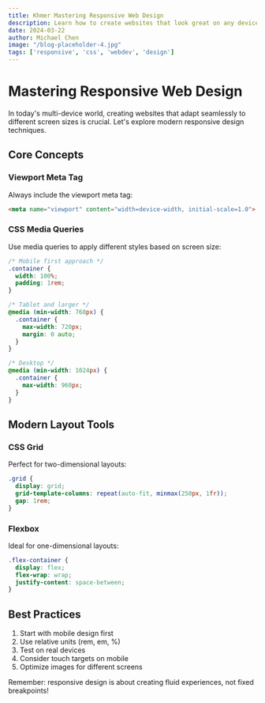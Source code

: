 ```yaml
---
title: Khmer Mastering Responsive Web Design
description: Learn how to create websites that look great on any device using modern responsive design techniques.
date: 2024-03-22
author: Michael Chen
image: "/blog-placeholder-4.jpg"
tags: ['responsive', 'css', 'webdev', 'design']
---
```


# Mastering Responsive Web Design

In today's multi-device world, creating websites that adapt seamlessly to different screen sizes is crucial. Let's explore modern responsive design techniques.

## Core Concepts

### Viewport Meta Tag

Always include the viewport meta tag:

```html
<meta name="viewport" content="width=device-width, initial-scale=1.0">
```

### CSS Media Queries

Use media queries to apply different styles based on screen size:

```css
/* Mobile first approach */
.container {
  width: 100%;
  padding: 1rem;
}

/* Tablet and larger */
@media (min-width: 768px) {
  .container {
    max-width: 720px;
    margin: 0 auto;
  }
}

/* Desktop */
@media (min-width: 1024px) {
  .container {
    max-width: 960px;
  }
}
```

## Modern Layout Tools

### CSS Grid

Perfect for two-dimensional layouts:

```css
.grid {
  display: grid;
  grid-template-columns: repeat(auto-fit, minmax(250px, 1fr));
  gap: 1rem;
}
```

### Flexbox

Ideal for one-dimensional layouts:

```css
.flex-container {
  display: flex;
  flex-wrap: wrap;
  justify-content: space-between;
}
```

## Best Practices

1. Start with mobile design first
2. Use relative units (rem, em, %)
3. Test on real devices
4. Consider touch targets on mobile
5. Optimize images for different screens

Remember: responsive design is about creating fluid experiences, not fixed breakpoints!